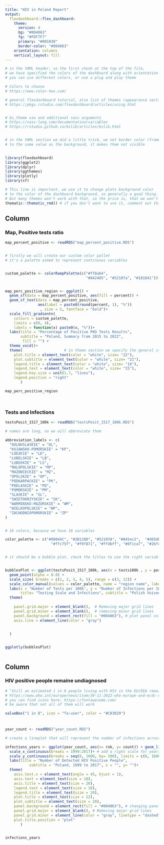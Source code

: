 ```yaml
---
title: "HIV in Poland Report"
output: 
  flexdashboard::flex_dashboard:
    theme:    
      version: 4
      bg: "#004063"
      fg: "#FDF7F7"
      primary: "#001030"
      border-color: "#004063"
    orientation: columns
    vertical_layout: fill
---
```



```r

# in the YAML header, so the first chunk at the top of the file,
# we have specified the colors of the dashboard along with orientation (columns)
# you can use different colors, or use a plug and play theme

# Colors to choose
# https://www.color-hex.com/

# general flexdashboard tutorial, also list of themes (appearance section)
# https://pkgs.rstudio.com/flexdashboard/articles/using.html


# bs_theme use and additional sass arguments 
# https://sass-lang.com/documentation/variables
# https://rstudio.github.io/bslib/articles/bslib.html


# in the YAML section we did a little trick, we set border color (frames), 
# to the same value as the background, it makes them not visible
 

library(flexdashboard)
library(ggplot2)
library(dplyr)
library(ggthemes)
library(plotly)
library(sf)

# This line is important, we use it to change plots background color
# to the color of the dashboard background, so generally a good thing.
# But many themes won't work with that, so the price is, that we won't be able to use them
thematic::thematic_rmd() # if you don't want to use it, comment out this line with a #

```

Column {data-width=650 .tabset}
-----------------------------------------------------------------------

### Map, Positive tests ratio

```r

map_percent_positive <- readRDS("map_percent_positive.RDS")


# firstly we will create our custom color pallet
# it's a palette aimed to represent continuous variables


custom_palette <- colorRampPalette(c("#ff8a64",
                                     "#842485", "#52107a", "#181041"))(n = 100)


map_perc_positive_region <- ggplot() +
  geom_sf(data = map_percent_positive, aes(fill = percent)) + 
  geom_sf_text(data = map_percent_positive,
               aes(label = paste0(round(percent, 1), "%"))
                , size = 5, fontface = "bold")+
  scale_fill_gradientn(
    colours = custom_palette,
    limits = c(0, 4),
    labels = function(x) paste0(x, "%"))+
  labs(title = "Percentage of Positive PKD Tests Results",
       subtitle = "Poland, Summary from 2015 to 2022",
        fill = "") +
  theme_void()+
  theme(                   # in theme section we specify the general style of the plot
    plot.title = element_text(color = "white", size= "22"),
    plot.subtitle = element_text(color = "white", size= "21"),
    legend.title = element_text(color = "white", size= "16"),
    legend.text = element_text(color = "white", size= "15"),
    legend.key.size = unit(1.7, "lines"),
    legend.position = "right"
       )

map_perc_positive_region




```


### Tests and Infections

```r

testsPosit_1517_100k <- readRDS("testsPosit_1517_100k.RDS")

# names are long, so we will abbreviate them 

abbreviation_labels <- c(
  "DOLNOSLASKIE" = "DL",
  "KUJAWSKO-POMORSKIE" = "KP",
  "LODZKIE" = "LD",
  "LUBELSKIE" = "LB",
  "LUBUSKIE" = "LS",
  "MALOPOLSKIE" = "MP",
  "MAZOWIECKIE" = "MZ",
  "OPOLSKIE" = "OP",
  "PODKARPACKIE" = "PK",
  "PODLASKIE" = "PD",
  "POMORSKIE" = "PM",
  "SLASKIE" = "SL",
  "SWIETOKRZYSKIE" = "SK",
  "WARMINSKO-MAZURSKIE" = "WM",
  "WIELKOPOLSKIE" = "WP",
  "ZACHODNIOPOMORSKIE" = "ZP"
)


# 16 colors, because we have 16 variables

color_palette <- c("#08044C", "#2B118D", "#52107A", "#845ec2",  "#d65db1", "#E991FF", "#ff6f91", "#ff9671",
                     "#ffc75f", "#f9f871", "#ffdbff", "#8f1ca7", "#2bfcf0", "#00c2b8", "#008b83", "#e2e8f5")


# it should be a bubble plot, check the titles to use the right variables


bubblesPlot <- ggplot(testsPosit_1517_100k, aes(x = tests100k , y = posit100k , size = population_size , color = Województwo )) +
  geom_point(alpha = 0.8) +
  scale_size( breaks = c(1, 2, 3, 4, 5), range = c(3, 12)) +
  scale_color_manual(values = color_palette, name = "region name", labels = abbreviation_labels) +
  labs(x = "Number of Tests per 100k", y = "Number of Infections per 100k", 
       title= "Testing Scale and Infections", subtitle = "Polish Voivodeships, 2015 to 2017")+ 
  theme(
    
    panel.grid.major = element_blank(),  # Removing major grid lines
    panel.grid.minor = element_blank(),  # removing minor grid lines
    panel.background = element_rect(fill = "#004063"), # plot panel color
    axis.line = element_line(color = "gray")
    
    
  )


ggplotly(bubblesPlot)



```



Column {data-width=350}
-----------------------------------------------------------------------


### HIV positive people remaine undiagnosed 

```r

# "Still an estimated 1 in 8 people living with HIV in the EU/EEA remains undiagnosed."
# https://www.who.int/europe/news/item/30-11-2022-who-europe-and-ecdc-report-reveals-increasing-numbers-living-with-undiagnosed-hiv-in-the-region  
# you can find icons here: https://fontawesome.com/
# be aware that not all of them will work

valueBox("1 in 8", icon = "fa-user", color = "#C03D29")



```


### 

```r

year_count <- readRDS("year_count.RDS")

# create a lineplot that will represent the number of infections across the years

infections_years <- ggplot(year_count, aes(x= rok, y= count)) + geom_line(linewidth= 1.5)+ 
  scale_x_continuous(breaks = 1999:2017)+ # add a right scale for years
  scale_y_continuous(breaks = seq(0, 1600, by= 200), limits = c(0, 1600))+
  labs(title = "Number of Detected HIV Positive People",
           subtitle = "Poland, 1999 to 2017", x = "", y= "")+
  theme(
    axis.text.x = element_text(angle = 45, hjust = 1),
    axis.text = element_text(size = 18),  
    axis.title = element_text(size = 20),  
    legend.text = element_text(size = 18),  
    legend.title = element_text(size = 20),
    plot.title = element_text(size = 22),
    plot.subtitle = element_text(size = 20),
    panel.background = element_rect(fill = "#004063"), # changing panel color
    panel.grid.major = element_blank(), # Removing major grid lines
    panel.grid.minor = element_line(color = "gray", linetype = "dashed"), # leaving minor lines
    plot.title.position = "plot"
       ) 


infections_years
```



